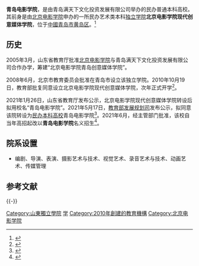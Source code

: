 {{高校
|名称    =青岛电影学院
|外文名  =Qingdao Film Academy
|图像    =[[File:Beijing_Film_Academy_Modern_Creative_Media_College.jpg|240px]]
|图像说明=
|校训    =
|建校    =2010年
|闭校    =
|校庆日  =
|类型    =民办普通本科高校
|校长    =
|院长    =王鸿海
|书记    =李庆军
|头衔    =
|头衔人  =
|教师    =
|职工    =
|学生    =
|地址    ={{CHN}}[[山东省|山东省]][[青岛市|青岛市]][[黄岛区|黄岛区]]金沙滩路689号
|校园环境=
|面积    =510亩
|代表色  =
|所属法人 =[[青岛满天下文化投资发展有限公司|青岛满天下文化投资发展有限公司]]
|邮编    =
|电话    =
|网站    =http://www.bfamcmc.edu.cn/
|标志    =
|脚注    =
}}
'''青岛电影学院'''，是由青岛满天下文化投资发展有限公司举办的民办普通本科高校。其前身是由[[北京电影学院|北京电影学院]]申办的一所民办艺术类本科[[独立学院|独立学院]]'''北京电影学院现代创意媒体学院'''，位于[[中國|中國]][[青岛市|青岛市]][[黄岛区|黄岛区]]。<ref>{{Cite web |url=http://www.bfamcmc.edu.cn/about/ |title=北京电影学院现代创意媒体学院介绍 |accessdate=2013-06-05 |archive-date=2013-04-30 |archive-url=https://web.archive.org/web/20130430171156/http://www.bfamcmc.edu.cn/about/ |dead-url=no }}</ref>

== 历史 ==
2005年3月，山东省教育厅批准[[北京电影学院|北京电影学院]]与青岛满天下文化投资发展有限公司合作办学，筹建“北京电影学院青岛创意媒体学院”。

2008年6月，北京市教育委员会批准在青岛市设立该独立学院。2010年10月19日，教育部批复同意设立北京电影学院现代创意媒体学院，次年正式开学<ref>{{Cite web |url=http://news.qtv.com.cn/system/2011/09/16/010018032.shtml |title=青岛新闻：北京电影学院青岛现代创意媒体学院开学 |accessdate=2013-06-05 |archive-date=2013-07-30 |archive-url=https://web.archive.org/web/20130730201258/http://news.qtv.com.cn/system/2011/09/16/010018032.shtml |dead-url=no }}</ref>。

2021年1月26日，山东省教育厅发布公示，北京电影学院现代创意媒体学院转设后拟用校名“青岛电影学院”。2021年5月17日，[[教育部发展规划司|教育部发展规划司]]发布公示，拟同意该院转设为[[民办大学|民办本科高校]]青岛电影学院<ref name="报道0518A">{{cite web |author1=教育部发展规划司 |title=关于拟同意设置有关高等学校的公示 |url=http://www.moe.gov.cn/jyb_xxgk/s5743/s5745/A03/202105/t20210517_531859.html |website=中华人民共和国教育部 |accessdate=2021-02-27}}</ref>。2021年6月，经主管部门批准，该校自当年高招起改以'''青岛电影学院'''名义招生<ref name="报道0719Z">{{cite web |author1=青岛电影学院 |title=关于我校2021年招生章程变更的公告 |url=https://www.bfamcmc.edu.cn/info/1076/12957.htm |website=青岛电影学院 |accessdate=2021-07-27}}</ref>。

==院系设置==
*编剧、导演、表演、摄影艺术与技术、视觉艺术、录音艺术与技术、动画艺术、传媒管理
== 参考文献 ==
{{Reflist}}

{{-}}
{{中国艺术院校}}
{{山东高等院校|nocat}}
{{青岛高等院校}}
{{独立学院}}

[[Category:山東獨立學院|Category:山東獨立學院]]
[[Category:黄岛区|学]]
[[Category:2010年創建的教育機構|Category:2010年創建的教育機構]]
[[Category:北京电影学院|Category:北京电影学院]]